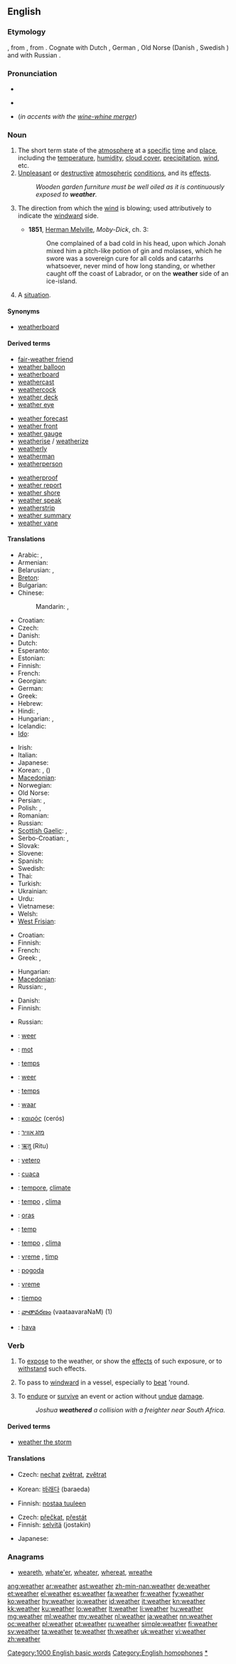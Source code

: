 ==English==
{{wikipedia}}

===Etymology===
{{etyl|ang}} {{term|weder|lang=ang}}, from {{proto|Germanic|weđrom}}, from {{proto|Indo-European|wedʰrom}}.  Cognate with Dutch {{term|weer}}, German {{term|Wetter}}, Old Norse {{term|veðr}} (Danish {{term|vejr}}, Swedish {{term|väder}}) and with Russian {{term|вёдро||fair weather}}.

===Pronunciation===
* {{IPA|/ˈwɛðɚ/}}
* {{audio|en-us-weather.ogg|Audio (US)}}
*: {{rhymes|ɛðə(r)}}
* {{homophones|wether|whether}} (''in accents with the [[wine-whine merger]]'')

===Noun===
{{en-noun|s|-}}

# The short term state of the [[atmosphere]] at a [[specific]] [[time]] and [[place]], including the [[temperature]], [[humidity]], [[cloud cover]], [[precipitation]], [[wind]], etc.
# [[unpleasant|Unpleasant]] or [[destructive]] [[atmospheric]] [[condition]]s, and its [[effect]]s.
#: ''Wooden garden furniture must be well oiled as it is continuously exposed to '''weather'''.''
# {{nautical}} The direction from which the [[wind]] is blowing; used attributively to indicate the [[windward]] side.
#* '''1851''', [[w:Herman Melville|Herman Melville]], ''Moby-Dick'', ch. 3:
#*: One complained of a bad cold in his head, upon which Jonah mixed him a pitch-like potion of gin and molasses, which he swore was a sovereign cure for all colds and catarrhs whatsoever, never mind of how long standing, or whether caught off the coast of Labrador, or on the '''weather''' side of an ice-island.
# {{countable|figuratively}} A [[situation]].

====Synonyms====
* {{sense|windward side}} [[weatherboard]]

====Derived terms====
{{rel-top3|Terms derived from ''weather'' (noun)}}
* [[fair-weather friend]]
* [[weather balloon]]
* [[weatherboard]]
* [[weathercast]]
* [[weathercock]]
* [[weather deck]]
* [[weather eye]]
{{rel-mid3}}
* [[weather forecast]]
* [[weather front]]
* [[weather gauge]]
* [[weatherise]] / [[weatherize]]
* [[weatherly]]
* [[weatherman]]
* [[weatherperson]]
{{rel-mid3}}
* [[weatherproof]]
* [[weather report]]
* [[weather shore]]
* [[weather speak]]
* [[weatherstrip]]
* [[weather summary]]
* [[weather vane]]
{{rel-bottom}}

====Translations====
{{trans-top|state of the atmosphere}}
* Arabic: {{t|ar|طقس|m|tr=Taqs}},  {{t-|ar|جو|m|tr=jaww}}
* Armenian: {{t-|hy|եղանակ|tr=eġanak}}
* Belarusian: {{t|be|надвор'е|n|tr=nadvór'je|xs=Belarusian}},  {{t-|be|пагода|f|tr=pahóda|xs=Belarusian}}
* [[Breton]]: {{t+|br|amzer|xs=Breton}}
* Bulgarian: {{t+|bg|време|n|tr=vréme}}
* Chinese:
*: Mandarin: {{t-|cmn|天氣|sc=Hani}}, {{t-|cmn|天气|tr=tiānqì|sc=Hani}}
* Croatian: {{t+|hr|vrijeme|n|alt=vrijéme}}
* Czech: {{t+|cs|počasí|n}}
* Danish: {{t-|da|vejr|n}}
* Dutch: {{t+|nl|weer|n}}
* Esperanto: {{t-|eo|vetero|xs=Esperanto}}
* Estonian: {{t+|et|ilm}}
* Finnish: {{t+|fi|sää}}
* French: {{t+|fr|temps|m}}
* Georgian: {{t|ka|ამინდი|tr=amindi|sc=Geor|xs=Georgian}}
* German: {{t+|de|Wetter|n}}
* Greek: {{t+|el|καιρός|m|tr=kairós}}
* Hebrew: {{t+|he|מזג אויר|alt=מֶזֶג אֲוִיר}}
* Hindi: {{t-|hi|मौसम|m|tr=mausam|xs=Hindi}},  {{t-|hi|ऋतु|m|f|tr=ŕitu|xs=Hindi}}
* Hungarian: {{t+|hu|időjárás}},  {{t+|hu|idő}}
* Icelandic: {{t+|is|veður|n}}
* [[Ido]]: {{t+|io|vetero|xs=Ido}}
{{trans-mid}}
* Irish: {{t-|ga|aimsir|f|xs=Irish}}
* Italian: {{t|it|tempo|m}}
* Japanese: {{t+|ja|天気|tr=てんき, tenki}}
* Korean: {{t+|ko|날씨|tr=nalssi|sc=Hang}},  {{t|ko|일기|tr=ilgi|sc=Hang}} ({{t|ko|日氣|sc=Hani}})
* [[Macedonian]]: {{t-|mk|време|n|tr=vréme}}
* Norwegian: {{t+|no|vær|n}}
* Old Norse: {{tø|non|veðr|n}}
* Persian: {{t+|fa|هوا|tr=havâ|xs=Persian}},  {{t+|fa|آب و هوا|tr=âb-o-havâ|xs=Persian}}
* Polish: {{t+|pl|pogoda|f}},  {{t+|pl|czas|m}}
* Romanian: {{t-|ro|vreme}}
* Russian: {{t+|ru|погода|f|tr=pogóda}}
* [[Scottish Gaelic]]: {{t-|gd|aimsir|f|xs=Scottish Gaelic}}, {{t|gd|sìde|f}}
* Serbo-Croatian: {{t|sh|време|n|sc=Cyrl|xs=Serbo-Croatian}},  {{t|sh|vreme|n|xs=Serbo-Croatian}}
* Slovak: {{t|sk|počasie|n}}
* Slovene: {{t+|sl|vreme|n}}
* Spanish: {{t+|es|tiempo|m}}
* Swedish: {{t+|sv|väder|n}}
* Thai: {{t|th|สภาพอากาศ|tr=sà-pâap aa-gàat}}
* Turkish: {{t+|tr|hava}}
* Ukrainian: {{t-|uk|погода|f|tr=pohóda|xs=Ukrainian}}
* Urdu: {{t-|ur|موسم|m|tr=mausam|xs=Urdu}}
* Vietnamese: {{t|vi|thời tiết|xs=Vietnamese}}
* Welsh: {{t|cy|tywydd|m|xs=Welsh}}
* [[West Frisian]]: {{t-|fy|waar|n|xs=West Frisian}}
{{trans-bottom}}

{{trans-top|unpleasant or destructive atmospheric conditions}}
* Croatian: {{t+|hr|vrijeme|n|alt=vrijéme}}
* Finnish: {{t+|fi|sää|p|alt=säät}}
* French: {{t+|fr|intempéries|f}}
* Greek: {{t+|el|καιρός|m|tr=kairós}}, {{t|el|στοιχεία|n|p|tr=stoicheía}}
{{trans-mid}}
* Hungarian: {{t+|hu|időjárás}}
* [[Macedonian]]: {{t-|mk|непогода|f|tr=nepógoda}}
* Russian: {{t+|ru|непогода|f|tr=n'epogóda}}, {{t+|ru|ненастье|n|tr=n'enást'je}}
{{trans-bottom}}

{{trans-top|nautical: windward side of a ship}}
* Danish: {{t+|da|luv|c}}
* Finnish: {{t-|fi|ylähanka}}
{{trans-mid}}
* Russian: {{t|ru|наветренная сторона|f|tr=navétrennaja storoná}}
{{trans-bottom}}

{{trans-see|situation}}

{{checktrans-top}}
* {{ttbc|af}}: [[weer]]
* {{ttbc|sq}}: [[mot]] {{m}}
* {{ttbc|ca}}: [[temps]] {{m}}
* {{ttbc|nl}}: [[weer]] {{n}}
* {{ttbc|fr}}: [[temps]] {{m}}
* {{ttbc|West Frisian}}: [[waar]] {{n}}
* {{ttbc|el}}: [[καιρός]] (cerós) {{m}}
* {{ttbc|he}}: [[מזג אוויר]]
* {{ttbc|hi}}: [[ऋतु]] (Ritu) {{m}}
* {{ttbc|io}}: [[vetero]]
* {{ttbc|id}}: [[cuaca]]
* {{ttbc|ia}}: [[tempore]], [[climate]]
{{trans-mid}}
* {{ttbc|it}}: [[tempo]] {{m}}, [[clima]] {{m}}
* {{ttbc|Lithuanian}}: [[oras]] {{m}}
* {{ttbc|mi}}: [[temp]] {{m}}
* {{ttbc|pt}}: [[tempo]] {{m}}, [[clima]] {{m}}
* {{ttbc|ro}}: [[vreme]] {{f}}, [[timp]] {{n}}
* {{ttbc|sr}}: [[pogoda]] {{f}}
* {{ttbc|sl}}: [[vreme]] {{n}}
* {{ttbc|es}}: [[tiempo]] {{m}}
* {{ttbc|te}}: [[వాతావరణం]] (vaataavaraNaM) (1)
* {{ttbc|Turkish}}: [[hava]]
{{trans-bottom}}

===Verb===
{{en-verb}}

# To [[expose]] to the weather, or show the [[effect]]s of such exposure, or to [[withstand]] such effects.
# {{nautical}} To pass to [[windward]] in a vessel, especially to [[beat]] 'round.
# {{nautical}} To [[endure]] or [[survive]] an event or action without [[undue]] [[damage]].
#: ''Joshua '''weathered''' a collision with a freighter near South Africa.''

====Derived terms====
{{rel-top3|Terms derived from ''weather'' (verb)}}
* [[weather the storm]]
{{rel-mid3}}
{{rel-mid3}}
{{rel-bottom}}

====Translations====
{{trans-top|to expose to weather}}
* Czech: [[nechat]] [[zvětrat]], [[zvětrat]]
{{trans-mid}}
* Korean: [[바래다]] (baraeda)
{{trans-bottom}}

{{trans-top|to pass to windward}}
* Finnish: [[nostaa tuuleen]]
{{trans-mid}}
{{trans-bottom}}

{{trans-top|to endure an event}}
* Czech: [[přečkat]], [[přestát]]
* Finnish: [[selvitä]] (jostakin)
{{trans-mid}}
* Japanese: {{t|ja|乗り切る|tr=norikiru}}
{{trans-bottom}}

===Anagrams===
* [[weareth#English|weareth]], [[whate'er#English|whate'er]], [[wheater#English|wheater]], [[whereat#English|whereat]], [[wreathe#English|wreathe]]

[[Category:1000 English basic words]]
[[Category:English homophones]]
[[Category:Weather|*]]

[[ang:weather]]
[[ar:weather]]
[[ast:weather]]
[[zh-min-nan:weather]]
[[de:weather]]
[[et:weather]]
[[el:weather]]
[[es:weather]]
[[fa:weather]]
[[fr:weather]]
[[fy:weather]]
[[ko:weather]]
[[hy:weather]]
[[io:weather]]
[[id:weather]]
[[it:weather]]
[[kn:weather]]
[[kk:weather]]
[[ku:weather]]
[[lo:weather]]
[[lt:weather]]
[[li:weather]]
[[hu:weather]]
[[mg:weather]]
[[ml:weather]]
[[my:weather]]
[[nl:weather]]
[[ja:weather]]
[[nn:weather]]
[[oc:weather]]
[[pl:weather]]
[[pt:weather]]
[[ru:weather]]
[[simple:weather]]
[[fi:weather]]
[[sv:weather]]
[[ta:weather]]
[[te:weather]]
[[th:weather]]
[[uk:weather]]
[[vi:weather]]
[[zh:weather]]
